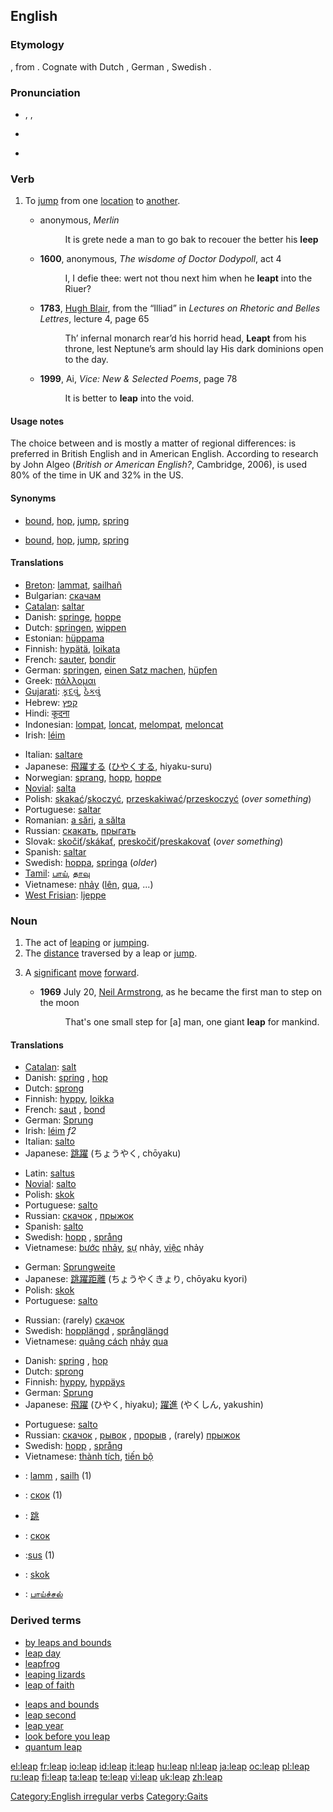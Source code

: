 {{wikipedia|dab=leap}}
==English==

===Etymology===
{{etyl|ang}} {{term|hleapan|hlēapan}}, from {{proto|Germanic|xlaupan}}. Cognate with Dutch {{term|lopen}}, German {{term|laufen||run}}, Swedish {{term|löpa}}.

===Pronunciation===
* {{enPR|lēp}}, {{IPA|/liːp/}}, {{SAMPA|/li:p/}}
* {{audio|en-us-leap.ogg|Audio (US)}}

* {{rhymes|iːp}}

===Verb===
{{en-verb|leaps|leaping|'''[[leaped]]''', '''[[leapt]]''', or rarely '''[[lope]]'''|'''[[leaped]]''', '''[[leapt]]''', or rarely '''[[lopen]]'''}}

# {{intransitive}} To [[jump]] from one [[location]] to [[another]].
#* {{circa|1450}} anonymous, ''Merlin''
#*: It is grete nede a man to go bak to recouer the better his '''leep'''
#* '''1600''', anonymous, ''The wisdome of Doctor Dodypoll'', act 4
#*: I, I defie thee: wert not thou next him when he '''leapt''' into the Riuer?
#* '''1783''', [[w:Hugh Blair|Hugh Blair]], from the “Illiad” in ''Lectures on Rhetoric and Belles Lettres'', lecture 4, page 65
#*: Th’ infernal monarch rear’d his horrid head, '''Leapt''' from his throne, lest Neptune’s arm should lay His dark dominions open to the day.
#* '''1999''', Ai, ''Vice: New & Selected Poems'', page 78
#*: It is better to '''leap''' into the void.

====Usage notes====
The choice between {{term|leapt}} and {{term|leaped}} is mostly a matter of regional differences: {{term|leapt}} is preferred in British English and {{term|leaped}} in American English. According to research by John Algeo (''British or American English?'', Cambridge, 2006), {{term|leapt}} is used 80% of the time in UK and 32% in the US.

====Synonyms====
* {{italbrac-colon|jump from one location to another}} [[bound]], [[hop]], [[jump]], [[spring]]
* {{italbrac-colon|jump upwards}} [[bound]], [[hop]], [[jump]], [[spring]]

====Translations====
{{trans-top|to jump from one location to another}}
* [[Breton]]: [[lammat]], [[sailhañ]]
* Bulgarian: [[скачам]]
* [[Catalan]]: [[saltar]]
* Danish: [[springe]], [[hoppe]]
* Dutch: [[springen]], [[wippen]]
* Estonian: [[hüppama]]
* Finnish: [[hypätä]], [[loikata]]
* French: [[sauter]], [[bondir]]
* German: [[springen]], [[einen Satz machen]], [[hüpfen]]
* Greek: [[πάλλομαι]]
* [[Gujarati]]: [[કૂદવું]], [[ઠેકવું]]
* Hebrew: [[קפץ]]
* Hindi: [[कूदना]]
* Indonesian: [[lompat]], [[loncat]], [[lompat|melompat]], [[loncat|meloncat]]
* Irish: [[léim]]
{{trans-mid}}
* Italian: [[saltare]]
* Japanese: [[飛躍]]する ([[ひやく]]する, hiyaku-suru)
* Norwegian: [[sprang]], [[hopp]], [[hoppe]]
* [[Novial]]: [[salta]]
* Polish: [[skakać]]/[[skoczyć]], [[przeskakiwać]]/[[przeskoczyć]] (''over something'')
* Portuguese: [[saltar]]
* Romanian: [[a sări]], [[a sălta]]
* Russian: [[скакать]], [[прыгать]]
* Slovak: [[skočiť]]/[[skákať]], [[preskočiť]]/[[preskakovať]] (''over something'')
* Spanish: [[saltar]]
* Swedish: [[hoppa]], [[springa]] (''older'')
* [[Tamil]]: [[பாய்]], [[தாவு]]
* Vietnamese: [[nhảy]] ([[lên]], [[qua]], ...)
* [[West Frisian]]: [[ljeppe]]
{{trans-bottom}}

===Noun===
{{en-noun}}

# The act of [[leaping]] or [[jumping]].
# The [[distance]] traversed by a leap or [[jump]].
# {{figurative}} A [[significant]] [[move]] [[forward]].
#* '''1969''' July 20, [[w:Neil Armstrong|Neil Armstrong]], as he became the first man to step on the moon
#*: That's one small step for [a] man, one giant '''leap''' for mankind.

====Translations====
{{trans-top|the act of leaping}}
* [[Catalan]]: [[salt]]
* Danish: [[spring]] {{n}}, [[hop]] {{n}}
* Dutch: [[sprong]] {{m}}
* Finnish: [[hyppy]], [[loikka]]
* French: [[saut]] {{m}}, [[bond#French|bond]] {{m}}
* German: [[Sprung]] {{m}}
* Irish: [[léim]] ''f2''
* Italian: [[salto#Spanish|salto]] {{m}}
* Japanese: [[跳躍]] (ちょうやく, chōyaku)
{{trans-mid}}
* Latin: [[saltus]] {{m}}
* [[Novial]]: [[salto]]
* Polish: [[skok]] {{m}}
* Portuguese: [[salto]] {{m}}
* Russian: [[скачок]] {{m}}, [[прыжок]] {{m}}
* Spanish: [[salto#Spanish|salto]] {{m}}
* Swedish: [[hopp]] {{n}}, [[språng]] {{n}}
* Vietnamese: [[bước]] [[nhảy]], [[sự]] nhảy, [[việc]] nhảy
{{trans-bottom}}

{{trans-top|distance traversed by a leap}}
* German: [[Sprungweite]] {{f}}
* Japanese: [[跳躍距離]] (ちょうやくきょり, chōyaku kyori)
* Polish: [[skok]] {{m}}
* Portuguese: [[salto]] {{m}}
{{trans-mid}}
* Russian: (rarely) [[скачок]] {{m}}
* Swedish: [[hopplängd]] {{c}}, [[språnglängd]] {{c}}
* Vietnamese: [[quãng cách]] [[nhảy]] [[qua]]
{{trans-bottom}}

{{trans-top|significant move forward}}
* Danish: [[spring]] {{n}}, [[hop]] {{n}}
* Dutch: [[sprong]] {{m}}
* Finnish: [[hyppy]], [[hyppäys]]
* German: [[Sprung]] {{m}}
* Japanese: [[飛躍]] (ひやく, hiyaku); [[躍進]] (やくしん, yakushin)
{{trans-mid}}
* Portuguese: [[salto]] {{m}}
* Russian: [[скачок]] {{m}}, [[рывок]] {{m}}, [[прорыв]] {{m}}, (rarely) [[прыжок]] {{m}}
* Swedish: [[hopp]] {{n}}, [[språng]] {{n}}
* Vietnamese: [[thành tích]], [[tiến bộ]]
{{trans-bottom}}

{{checktrans}}

* {{ttbc|Breton}}: [[lamm]] {{m}}, [[sailh]] {{m}} (1)
* {{ttbc|Bulgarian}}: [[скок]] {{m}} (1)
* {{ttbc|Chinese}}: [[跳]]
* {{ttbc|Macedonian}}: [[скок]]
* {{ttbc|Polish}}:[[sus#Polish|sus]] {{m}} (1)
* {{ttbc|Slovak}}: [[skok]]
* {{ttbc|Tamil}}: [[பாய்ச்சல்]]

===Derived terms===
{{top2}}
* [[by leaps and bounds]]
* [[leap day]]
* [[leapfrog]]
* [[leaping lizards]]
* [[leap of faith]]
{{mid2}}
* [[leaps and bounds]]
* [[leap second]]
* [[leap year]]
* [[look before you leap]]
* [[quantum leap]]
{{bottom}}

[[Category:English irregular verbs]]
[[Category:Gaits]]

[[el:leap]]
[[fr:leap]]
[[io:leap]]
[[id:leap]]
[[it:leap]]
[[hu:leap]]
[[nl:leap]]
[[ja:leap]]
[[oc:leap]]
[[pl:leap]]
[[ru:leap]]
[[fi:leap]]
[[ta:leap]]
[[te:leap]]
[[vi:leap]]
[[uk:leap]]
[[zh:leap]]